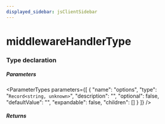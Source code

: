 ```yaml
---
displayed_sidebar: jsClientSidebar
---
```



# middlewareHandlerType

### Type declaration

##### Parameters

<ParameterTypes parameters={[
  {
    "name": "options",
    "type": "`Record<string, unknown>`",
    "description": "",
    "optional": false,
    "defaultValue": "",
    "expandable": false,
    "children": []
  }
]} />

##### Returns

<ParameterTypes parameters={[]} />
